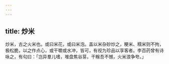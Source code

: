 ```yaml
---
---
---
```

title: 炒米
---



炒米，古之火米也。或曰米花，或曰米泡。盖以米杂砂炒之，粳米、糯米则不拘，极松脆，以之作点心，或干嚼或水冲，皆可，有视为珍品以享客者。李百药曾有诗咏之，有句曰：「岂异羣儿嗜，堆盘焦谷芽。干糇吾不憾，火米浪争夸。」